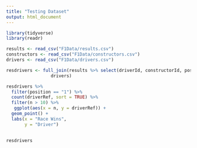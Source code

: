 ```yaml
---
title: "Testing Dataset"
output: html_document
---
```


```r
library(tidyverse)
library(readr)
```

```r
results <- read_csv("F1Data/results.csv")
constructors <- read_csv("F1Data/constructors.csv")
drivers <- read_csv("F1Data/drivers.csv") 

resdrivers <- full_join(results %>% select(driverId, constructorId, position),
                 drivers) 

resdrivers %>% 
  filter(position == "1") %>%
  count(driverRef, sort = TRUE) %>%
  filter(n > 10) %>%
   ggplot(aes(x = n, y = driverRef)) +
  geom_point() +
  labs(x = "Race Wins",
       y = "Driver")
  

```

```r
resdrivers
```

